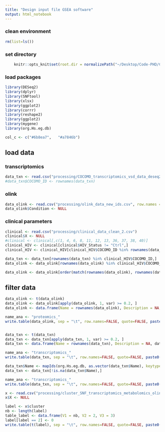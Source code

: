 ```yaml
---
title: "Design input file GSEA software"
output: html_notebook
---
```


### clean environment
```r
rm(list=ls())
```

### set directory
```r
    knitr::opts_knit$set(root.dir = normalizePath("~/Desktop/Code-PHD/COCOMO_txn/")) 
```

### load packages
```r
library(DESeq2)
library(dplyr)
library(SNFtool)
library(xlsx)
library(ggplot2)
library(corrr)
library(reshape2)
library(ggplot2)
library(mygene)
library(org.Hs.eg.db)
```


```r
col_c <- c("#6b8ea7",	"#a7846b")
```


## load data
### transcriptomics
```r
data_txn <- read.csv("processing/COCOMO_transcriptomics_vsd_data_deseq2.csv", row.names = 1, check.names = FALSE)
#data_txn$COCOMO_ID <- rownames(data_txn)
```

### olink
```r
data_olink <- read.csv("processing/olink_data_new_ids.csv", row.names = 1, check.names = FALSE)
data_olink$Condition <- NULL
```


### clinical parameters
```r
clinical <- read.csv("processing/clinical_data_clean_2.csv")
clinical$X <- NULL
#clinical <- clinical[,c(1, 4, 6, 8, 11, 12, 13, 36, 37, 38, 40)]
clinical_HIV <- clinical[clinical$HIV_Status != "Ctrl",]
clinical_HIV <- clinical_HIV[clinical_HIV$COCOMO_ID %in% rownames(data_olink),]
```

```r
data_txn <- data_txn[rownames(data_txn) %in% clinical_HIV$COCOMO_ID,]
data_olink <- data_olink[rownames(data_olink) %in% clinical_HIV$COCOMO_ID,]
```

```r
data_olink <- data_olink[order(match(rownames(data_olink), rownames(data_txn))),]
```

## filter data
```r
data_olink <- t(data_olink)
data_olink <- data_olink[apply(data_olink, 1, var) >= 0.2, ]
data_olink <- data.frame(Name = rownames(data_olink), Description = NA, data_olink)

name_ana <- "proteomics_"
write.table(data_olink, sep = "\t", row.names=FALSE, quote=FALSE, paste0("results/GSEA_software/",name_ana,"expression_genes.txt"))


data_txn <- t(data_txn)
data_txn <- data_txn[apply(data_txn, 1, var) >= 0.2, ]
data_txn <- data.frame(Name = rownames(data_txn), Description = NA, data_txn)

name_ana <- "transcriptomics_"
write.table(data_txn, sep = "\t", row.names=FALSE, quote=FALSE, paste0("results/GSEA_software/",name_ana,"expression_transcripts.txt"))

data_txn$Name <- mapIds(org.Hs.eg.db, as.vector(data_txn$Name), keytype="ENSEMBL", column="SYMBOL")
data_txn <- data_txn[!is.na(data_txn$Name),]

name_ana <- "transcriptomics_"
write.table(data_txn, sep = "\t", row.names=FALSE, quote=FALSE, paste0("results/GSEA_software/",name_ana,"expression_genes.txt"))
```

```r
x <- read.csv("processing/cluster_SNF_transcriptomics_metabolomics_olink_3.csv")
x$X <- NULL
```

```r
label <- x$cluster
nb <- length(label)
table_label <- data.frame(V1 = nb, V2 = 2, V3 = 3)
label[label == 2] <- 0
write.table(t(label), sep = "\t", row.names=FALSE, quote=FALSE, paste0("results/GSEA_software/labels.cls"))
```

